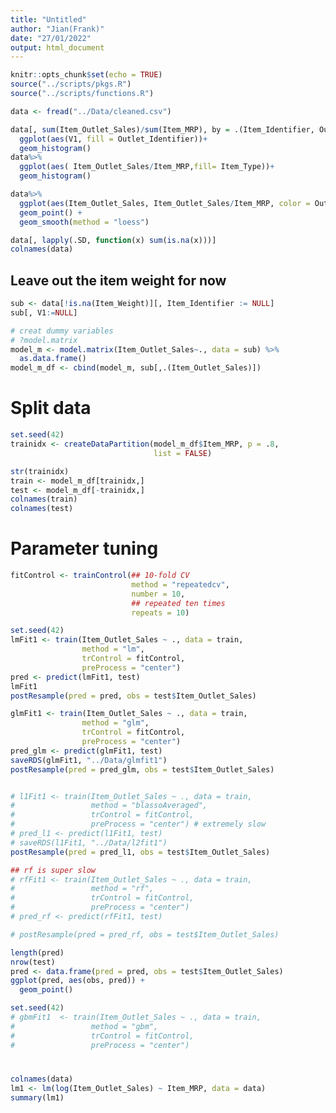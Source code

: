```yaml
---
title: "Untitled"
author: "Jian(Frank)"
date: "27/01/2022"
output: html_document
---
```


```r

knitr::opts_chunk$set(echo = TRUE)
source("../scripts/pkgs.R")
source("../scripts/functions.R")

```

```r
data <- fread("../Data/cleaned.csv")

```


```r
data[, sum(Item_Outlet_Sales)/sum(Item_MRP), by = .(Item_Identifier, Outlet_Identifier)] %>% 
  ggplot(aes(V1, fill = Outlet_Identifier))+
  geom_histogram()
data%>% 
  ggplot(aes( Item_Outlet_Sales/Item_MRP,fill= Item_Type))+
  geom_histogram()

data%>% 
  ggplot(aes(Item_Outlet_Sales, Item_Outlet_Sales/Item_MRP, color = Outlet_Type))+
  geom_point() +
  geom_smooth(method = "loess")


```


```r

data[, lapply(.SD, function(x) sum(is.na(x)))]
colnames(data)

```
## Leave out the item weight for now 

```r
sub <- data[!is.na(Item_Weight)][, Item_Identifier := NULL]
sub[, V1:=NULL]

# creat dummy variables 
# ?model.matrix
model_m <- model.matrix(Item_Outlet_Sales~., data = sub) %>% 
  as.data.frame()
model_m_df <- cbind(model_m, sub[,.(Item_Outlet_Sales)])

```


# Split data

```r

set.seed(42)
trainidx <- createDataPartition(model_m_df$Item_MRP, p = .8,
                                list = FALSE)

str(trainidx)
train <- model_m_df[trainidx,]
test <- model_m_df[-trainidx,]
colnames(train)
colnames(test)
```
# Parameter tuning 

```r
fitControl <- trainControl(## 10-fold CV
                           method = "repeatedcv",
                           number = 10,
                           ## repeated ten times
                           repeats = 10)
```

```r
set.seed(42)
lmFit1 <- train(Item_Outlet_Sales ~ ., data = train, 
                method = "lm", 
                trControl = fitControl, 
                preProcess = "center")
pred <- predict(lmFit1, test)
lmFit1
postResample(pred = pred, obs = test$Item_Outlet_Sales)

glmFit1 <- train(Item_Outlet_Sales ~ ., data = train, 
                method = "glm", 
                trControl = fitControl, 
                preProcess = "center")
pred_glm <- predict(glmFit1, test)
saveRDS(glmFit1, "../Data/glmfit1")
postResample(pred = pred_glm, obs = test$Item_Outlet_Sales)


# l1Fit1 <- train(Item_Outlet_Sales ~ ., data = train, 
#                 method = "blassoAveraged", 
#                 trControl = fitControl, 
#                 preProcess = "center") # extremely slow
# pred_l1 <- predict(l1Fit1, test)
# saveRDS(l1Fit1, "../Data/l2fit1")
postResample(pred = pred_l1, obs = test$Item_Outlet_Sales)

## rf is super slow 
# rfFit1 <- train(Item_Outlet_Sales ~ ., data = train, 
#                 method = "rf", 
#                 trControl = fitControl, 
#                 preProcess = "center")
# pred_rf <- predict(rfFit1, test)

# postResample(pred = pred_rf, obs = test$Item_Outlet_Sales)

```

```r
length(pred)
nrow(test)
pred <- data.frame(pred = pred, obs = test$Item_Outlet_Sales)
ggplot(pred, aes(obs, pred)) +
  geom_point() 
```

```r
set.seed(42)
# gbmFit1  <- train(Item_Outlet_Sales ~ ., data = train, 
#                 method = "gbm", 
#                 trControl = fitControl, 
#                 preProcess = "center")
```

#  
```r
colnames(data)
lm1 <- lm(log(Item_Outlet_Sales) ~ Item_MRP, data = data)
summary(lm1)

```

